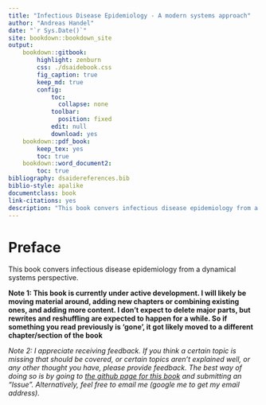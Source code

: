 ```yaml
--- 
title: "Infectious Disease Epidemiology - A modern systems approach"
author: "Andreas Handel"
date: "`r Sys.Date()`"
site: bookdown::bookdown_site
output: 
    bookdown::gitbook:
        highlight: zenburn
        css: ./dsaidebook.css
        fig_caption: true
        keep_md: true
        config:
            toc:
              collapse: none
            toolbar:
              position: fixed
            edit: null
            download: yes
    bookdown::pdf_book:
        keep_tex: yes
        toc: true
    bookdown::word_document2: 
        toc: true
bibliography: dsaidereferences.bib
biblio-style: apalike
documentclass: book
link-citations: yes
description: "This book convers infectious disease epidemiology from a dynamical systems perspective"
---
```


# Preface {-}

This book convers infectious disease epidemiology from a dynamical systems perspective.

__Note 1: This book is currently under active development. I will likely be moving material around, adding new chapters or combining existing ones, and adding more content. I don't expect to delete major parts, but rewrites and reshuffling are expected to happen for a while. So if something you read previously is 'gone', it got likely moved to a different chapter/section of the book__  

_Note 2: I appreciate receiving feedback. If you think a certain topic is missing that should be covered, or certain topics aren't explained well, or any other thought you have, please provide feedback. The best way of doing so is by going to [the github page for this book](https://github.com/ahgroup/DSAIDEbook) and submitting an "Issue". Alternatively, feel free to email me (google me to get my email address)._  
